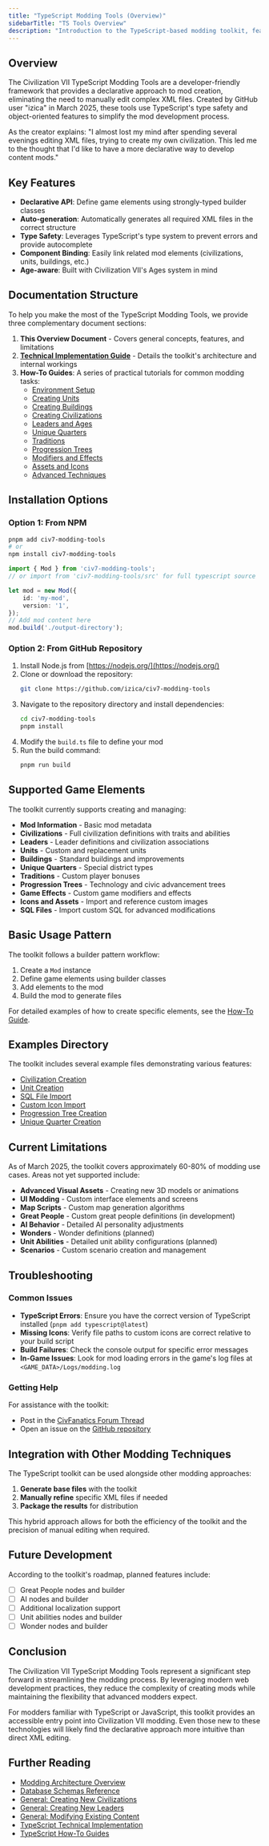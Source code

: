 ```yaml
---
title: "TypeScript Modding Tools (Overview)"
sidebarTitle: "TS Tools Overview"
description: "Introduction to the TypeScript-based modding toolkit, features, and usage."
---
```


## Overview

The Civilization VII TypeScript Modding Tools are a developer-friendly framework that provides a declarative approach to mod creation, eliminating the need to manually edit complex XML files. Created by GitHub user "izica" in March 2025, these tools use TypeScript's type safety and object-oriented features to simplify the mod development process.

As the creator explains: "I almost lost my mind after spending several evenings editing XML files, trying to create my own civilization. This led me to the thought that I'd like to have a more declarative way to develop content mods."

## Key Features

- **Declarative API**: Define game elements using strongly-typed builder classes
- **Auto-generation**: Automatically generates all required XML files in the correct structure
- **Type Safety**: Leverages TypeScript's type system to prevent errors and provide autocomplete
- **Component Binding**: Easily link related mod elements (civilizations, units, buildings, etc.)
- **Age-aware**: Built with Civilization VII's Ages system in mind

## Documentation Structure

To help you make the most of the TypeScript Modding Tools, we provide three complementary document sections:

1. **This Overview Document** - Covers general concepts, features, and limitations
2. **[Technical Implementation Guide](/community/guides/typescript/typescript-technical)** - Details the toolkit's architecture and internal workings
3. **How-To Guides**: A series of practical tutorials for common modding tasks:
   - [Environment Setup](/community/guides/typescript/howto/environment-setup)
   - [Creating Units](/community/guides/typescript/howto/creating-units)
   - [Creating Buildings](/community/guides/typescript/howto/creating-buildings)
   - [Creating Civilizations](/community/guides/typescript/howto/creating-civilizations)
   - [Leaders and Ages](/community/guides/typescript/howto/leaders-and-ages)
   - [Unique Quarters](/community/guides/typescript/howto/unique-quarters)
   - [Traditions](/community/guides/typescript/howto/traditions)
   - [Progression Trees](/community/guides/typescript/howto/progression-trees)
   - [Modifiers and Effects](/community/guides/typescript/howto/modifiers-and-effects)
   - [Assets and Icons](/community/guides/typescript/howto/assets-and-icons)
   - [Advanced Techniques](/community/guides/typescript/howto/advanced-techniques)

## Installation Options

### Option 1: From NPM

``` bash icon="terminal" id="community-guides-typescript-typescript-overview__15b7010d" tag="shell"
pnpm add civ7-modding-tools
# or
npm install civ7-modding-tools
```

``` typescript icon="code" id="community-guides-typescript-typescript-overview__9f5c5005" tag="code-snippet"
import { Mod } from 'civ7-modding-tools';
// or import from 'civ7-modding-tools/src' for full typescript source

let mod = new Mod({
    id: 'my-mod',
    version: '1',
});
// Add mod content here
mod.build('./output-directory');
```

### Option 2: From GitHub Repository

1. Install Node.js from [https://nodejs.org/](https://nodejs.org/)
2. Clone or download the repository:
   ```bash
   git clone https://github.com/izica/civ7-modding-tools
   ```
3. Navigate to the repository directory and install dependencies:
   ```bash
   cd civ7-modding-tools
   pnpm install
   ```
4. Modify the `build.ts` file to define your mod
5. Run the build command:
   ```bash
   pnpm run build
   ```

## Supported Game Elements

The toolkit currently supports creating and managing:

- **Mod Information** - Basic mod metadata
- **Civilizations** - Full civilization definitions with traits and abilities
- **Leaders** - Leader definitions and civilization associations
- **Units** - Custom and replacement units
- **Buildings** - Standard buildings and improvements
- **Unique Quarters** - Special district types
- **Traditions** - Custom player bonuses
- **Progression Trees** - Technology and civic advancement trees
- **Game Effects** - Custom game modifiers and effects
- **Icons and Assets** - Import and reference custom images
- **SQL Files** - Import custom SQL for advanced modifications

## Basic Usage Pattern

The toolkit follows a builder pattern workflow:

1. Create a `Mod` instance
2. Define game elements using builder classes
3. Add elements to the mod
4. Build the mod to generate files

For detailed examples of how to create specific elements, see the [How-To Guide](/community/guides/typescript/howto/index).

## Examples Directory

The toolkit includes several example files demonstrating various features:

- [Civilization Creation](https://github.com/izica/civ7-modding-tools/blob/main/examples/civilization.ts)
- [Unit Creation](https://github.com/izica/civ7-modding-tools/blob/main/examples/unit.ts) 
- [SQL File Import](https://github.com/izica/civ7-modding-tools/blob/main/examples/import-sql-file.ts)
- [Custom Icon Import](https://github.com/izica/civ7-modding-tools/blob/main/examples/import-custom-icon.ts)
- [Progression Tree Creation](https://github.com/izica/civ7-modding-tools/blob/main/examples/progression-tree.ts)
- [Unique Quarter Creation](https://github.com/izica/civ7-modding-tools/blob/main/examples/unique-quarter.ts)

## Current Limitations

As of March 2025, the toolkit covers approximately 60-80% of modding use cases. Areas not yet supported include:

- **Advanced Visual Assets** - Creating new 3D models or animations
- **UI Modding** - Custom interface elements and screens
- **Map Scripts** - Custom map generation algorithms
- **Great People** - Custom great people definitions (in development)
- **AI Behavior** - Detailed AI personality adjustments
- **Wonders** - Wonder definitions (planned)
- **Unit Abilities** - Detailed unit ability configurations (planned)
- **Scenarios** - Custom scenario creation and management

## Troubleshooting

### Common Issues

- **TypeScript Errors**: Ensure you have the correct version of TypeScript installed (`pnpm add typescript@latest`)
- **Missing Icons**: Verify file paths to custom icons are correct relative to your build script
- **Build Failures**: Check the console output for specific error messages
- **In-Game Issues**: Look for mod loading errors in the game's log files at `<GAME_DATA>/Logs/modding.log`

### Getting Help

For assistance with the toolkit:
- Post in the [CivFanatics Forum Thread](https://forums.civfanatics.com/threads/modding-tools-framework-written-on-typescript.696255/)
- Open an issue on the [GitHub repository](https://github.com/izica/civ7-modding-tools)

## Integration with Other Modding Techniques

The TypeScript toolkit can be used alongside other modding approaches:

1. **Generate base files** with the toolkit
2. **Manually refine** specific XML files if needed
3. **Package the results** for distribution

This hybrid approach allows for both the efficiency of the toolkit and the precision of manual editing when required.

## Future Development

According to the toolkit's roadmap, planned features include:

- [ ] Great People nodes and builder
- [ ] AI nodes and builder
- [ ] Additional localization support
- [ ] Unit abilities nodes and builder
- [ ] Wonder nodes and builder

## Conclusion

The Civilization VII TypeScript Modding Tools represent a significant step forward in streamlining the modding process. By leveraging modern web development practices, they reduce the complexity of creating mods while maintaining the flexibility that advanced modders expect.

For modders familiar with TypeScript or JavaScript, this toolkit provides an accessible entry point into Civilization VII modding. Even those new to these technologies will likely find the declarative approach more intuitive than direct XML editing.

## Further Reading

- [Modding Architecture Overview](/community/guides/modding-architecture)
- [Database Schemas Reference](/community/guides/database-schemas)
- [General: Creating New Civilizations](/community/guides/general-creating-civilizations)
- [General: Creating New Leaders](/community/guides/general-creating-leaders)
- [General: Modifying Existing Content](/community/guides/general-modifying-content)
- [TypeScript Technical Implementation](/community/guides/typescript/typescript-technical)
- [TypeScript How-To Guides](/community/guides/typescript/howto/index) 